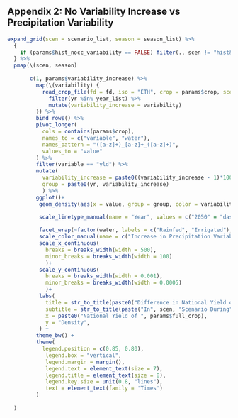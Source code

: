 
## Appendix 2: No Variability Increase vs Precipitation Variability
```r

expand_grid(scen = scenario_list, season = season_list) %>%
  {
    if (params$hist_nocc_variability == FALSE) filter(., scen != "hist&nocc") else .
  } %>%
  pmap(\(scen, season) 
       
       c(1, params$variability_increase) %>%
         map(\(variability) {
           read_crop_file(fd = fd, iso = "ETH", crop = params$crop, scen = scen, season = season, hist_nocc_variability = params$hist_nocc_variability, variability_increase = variability) %>%
             filter(yr %in% year_list) %>%
             mutate(variability_increase = variability)
         }) %>%
         bind_rows() %>%
         pivot_longer(
           cols = contains(params$crop),
           names_to = c("variable", "water"),
           names_pattern = "([a-z]+)_[a-z]+_([a-z]+)",
           values_to = "value"
         ) %>%
         filter(variable == "yld") %>%
         mutate(
           variability_increase = paste0((variability_increase - 1)*100, "%"),
           group = paste0(yr, variability_increase)
           ) %>%
         ggplot()+
          geom_density(aes(x = value, group = group, color = variability_increase, linetype = factor(yr)))+
         
          scale_linetype_manual(name = "Year", values = c("2050" = "dashed", "2069" = "solid"))+

          facet_wrap(~factor(water, labels = c("Rainfed", "Irrigated"), levels = c("rnfd", "irri")), nrow = 2, ncol = 1, scales = "fixed", strip.position = "right")+
          scale_color_manual(name = c("Increase in Precipitation Variability"), values = variability_palette, breaks = c("0%", "14%"))+
          scale_x_continuous(
            breaks = breaks_width(width = 500),
            minor_breaks = breaks_width(width = 100)
            )+ 
          scale_y_continuous(
            breaks = breaks_width(width = 0.001),
            minor_breaks = breaks_width(width = 0.0005)
            )+
          labs(
            title = str_to_title(paste0("Difference in National Yield of ", params$full_crop, " in Ethiopia when Precipitation Variability Increases")),
            subtitle = str_to_title(paste("In", scen, "Scenario During", season, "season", sep = " ")),
            x = paste0("National Yield of ", params$full_crop),
            y = "Density",
          ) +
         theme_bw() +
         theme(
           legend.position = c(0.85, 0.80),
            legend.box = "vertical",
            legend.margin = margin(),
            legend.text = element_text(size = 7),
            legend.title = element_text(size = 8),
            legend.key.size = unit(0.8, "lines"),
            text = element_text(family = 'Times')
         )
       
  ) 
  
  
```
